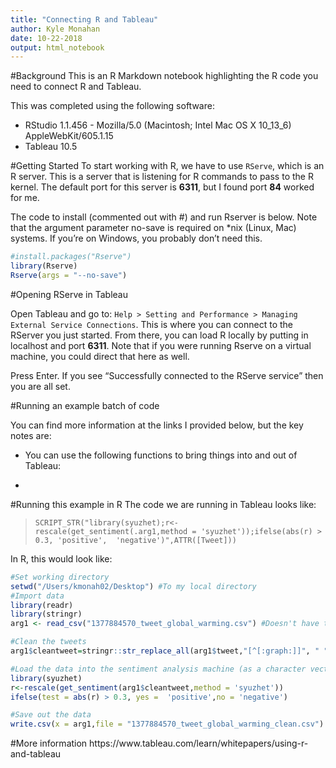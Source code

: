 ---
title: "Connecting R and Tableau"
author: Kyle Monahan
date: 10-22-2018
output: html_notebook
---
#Background
This is an R Markdown notebook highlighting the R code you need to connect R and Tableau. 

This was completed using the following software: 

* RStudio 1.1.456 - Mozilla/5.0 (Macintosh; Intel Mac OS X 10_13_6) AppleWebKit/605.1.15 
* Tableau 10.5 

#Getting Started
To start working with R, we have to use `RServe`, which is an R server. This is a server that is listening for R commands to pass to the R kernel. The default port for this server is **6311**, but I found port **84** worked for me. 

The code to install (commented out with #) and run Rserver is below. Note that the argument parameter no-save is required on *nix (Linux, Mac) systems. If you're on Windows, you probably don't need this. 

```{r}

#install.packages("Rserve")
library(Rserve)
Rserve(args = "--no-save") 

```

#Opening RServe in Tableau 

Open Tableau and go to: `Help > Setting and Performance > Managing External Service Connections`. This is where you can connect to the RServer you just started. From there, you can load R locally by putting in localhost and port **6311**. Note that if you were running Rserve on a virtual machine, you could direct that here as well. 

Press Enter. If you see "Successfully connected to the RServe service" then you are all set. 

#Running an example batch of code

You can find more information at the links I provided below, but the key notes are: 

* You can use the following functions to bring things into and out of Tableau: 

* 


#Running this example in R
The code we are running in Tableau looks like: 

> `SCRIPT_STR("library(syuzhet);r<-rescale(get_sentiment(.arg1,method = 'syuzhet'));ifelse(abs(r) > 0.3, 'positive',  'negative')",ATTR([Tweet]))`

In R, this would look like: 

```{r}
#Set working directory
setwd("/Users/kmonah02/Desktop") #To my local directory
#Import data 
library(readr)
library(stringr)
arg1 <- read_csv("1377884570_tweet_global_warming.csv") #Doesn't have to be called arg1, I just named it that for consistency, please email kyle DOT monahan @ tufts.edu if you want to check out this sample file, or download from here: https://www.figure-eight.com/data-for-everyone/

#Clean the tweets
arg1$cleantweet=stringr::str_replace_all(arg1$tweet,"[^[:graph:]]", " ") 

#Load the data into the sentiment analysis machine (as a character vector)
library(syuzhet)
r<-rescale(get_sentiment(arg1$cleantweet,method = 'syuzhet'))
ifelse(test = abs(r) > 0.3, yes =  'positive',no = 'negative')

#Save out the data
write.csv(x = arg1,file = "1377884570_tweet_global_warming_clean.csv")


```



#More information
https://www.tableau.com/learn/whitepapers/using-r-and-tableau